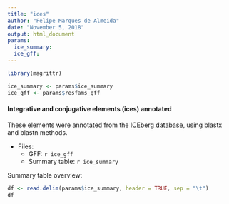```yaml
---
title: "ices"
author: "Felipe Marques de Almeida"
date: "November 5, 2018"
output: html_document
params:
  ice_summary:
  ice_gff:
---
```

```r
library(magrittr)

ice_summary <- params$ice_summary
ice_gff <- params$resfams_gff
```

#### Integrative and conjugative elements (ices) annotated

These elements were annotated from the [ICEberg database](http://db-mml.sjtu.edu.cn/ICEberg/), using blastx and blastn methods.

* Files:
    * GFF: ``r ice_gff``
    * Summary table: ``r ice_summary``

Summary table overview:

```r
df <- read.delim(params$ice_summary, header = TRUE, sep = "\t")
df
```